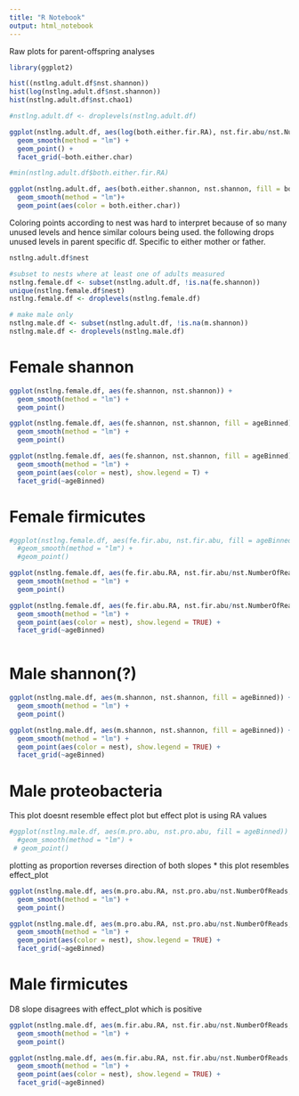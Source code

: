 ```yaml
---
title: "R Notebook"
output: html_notebook
---
```


Raw plots for parent-offspring analyses



```r
library(ggplot2)
```


```r
hist((nstlng.adult.df$nst.shannon))
hist(log(nstlng.adult.df$nst.shannon))
hist(nstlng.adult.df$nst.chao1)

```
```r
#nstlng.adult.df <- droplevels(nstlng.adult.df)

ggplot(nstlng.adult.df, aes(log(both.either.fir.RA), nst.fir.abu/nst.NumberOfReads, fill = both.either.char)) +
  geom_smooth(method = "lm") +
  geom_point() +
  facet_grid(~both.either.char)

#min(nstlng.adult.df$both.either.fir.RA)
```

```r

ggplot(nstlng.adult.df, aes(both.either.shannon, nst.shannon, fill = both.either.char)) +
  geom_smooth(method = "lm")+
  geom_point(aes(color = both.either.char))

```

Coloring points according to nest was hard to interpret because of so many unused levels and hence similar colours being used. the following drops unused levels in parent specific df. Specific to either mother or father.
```r
nstlng.adult.df$nest

#subset to nests where at least one of adults measured
nstlng.female.df <- subset(nstlng.adult.df, !is.na(fe.shannon))
unique(nstlng.female.df$nest)
nstlng.female.df <- droplevels(nstlng.female.df)

# make male only
nstlng.male.df <- subset(nstlng.adult.df, !is.na(m.shannon))
nstlng.male.df <- droplevels(nstlng.male.df)
```

# Female shannon
```r
ggplot(nstlng.female.df, aes(fe.shannon, nst.shannon)) +
  geom_smooth(method = "lm") +
  geom_point()
```

```r
ggplot(nstlng.female.df, aes(fe.shannon, nst.shannon, fill = ageBinned)) +
  geom_smooth(method = "lm") +
  geom_point()

ggplot(nstlng.female.df, aes(fe.shannon, nst.shannon, fill = ageBinned)) +
  geom_smooth(method = "lm") +
  geom_point(aes(color = nest), show.legend = T) +
  facet_grid(~ageBinned)
```


# Female firmicutes

```r
#ggplot(nstlng.female.df, aes(fe.fir.abu, nst.fir.abu, fill = ageBinned)) +
  #geom_smooth(method = "lm") +
  #geom_point()
```

```r
ggplot(nstlng.female.df, aes(fe.fir.abu.RA, nst.fir.abu/nst.NumberOfReads, fill = ageBinned)) +
  geom_smooth(method = "lm") +
  geom_point()

ggplot(nstlng.female.df, aes(fe.fir.abu.RA, nst.fir.abu/nst.NumberOfReads, fill = ageBinned)) +
  geom_smooth(method = "lm") +
  geom_point(aes(color = nest), show.legend = TRUE) +
  facet_grid(~ageBinned)
```
```r
 
```

# Male shannon(?)
```r
ggplot(nstlng.male.df, aes(m.shannon, nst.shannon, fill = ageBinned)) +
  geom_smooth(method = "lm") +
  geom_point()

ggplot(nstlng.male.df, aes(m.shannon, nst.shannon, fill = ageBinned)) +
  geom_smooth(method = "lm") +
  geom_point(aes(color = nest), show.legend = TRUE) +
  facet_grid(~ageBinned)
```

# Male proteobacteria

This plot doesnt resemble effect plot but effect plot is using RA values
```r
#ggplot(nstlng.male.df, aes(m.pro.abu, nst.pro.abu, fill = ageBinned)) +
  #geom_smooth(method = "lm") +
 # geom_point()
```

plotting as proportion reverses direction of both slopes
* this plot resembles effect_plot
```r
ggplot(nstlng.male.df, aes(m.pro.abu.RA, nst.pro.abu/nst.NumberOfReads, fill = ageBinned)) +
  geom_smooth(method = "lm") +
  geom_point()

ggplot(nstlng.male.df, aes(m.pro.abu.RA, nst.pro.abu/nst.NumberOfReads, fill = ageBinned)) +
  geom_smooth(method = "lm") +
  geom_point(aes(color = nest), show.legend = TRUE) +
  facet_grid(~ageBinned)
```

# Male firmicutes

D8 slope disagrees with effect_plot which is positive
```r
ggplot(nstlng.male.df, aes(m.fir.abu.RA, nst.fir.abu/nst.NumberOfReads, fill = ageBinned)) +
  geom_smooth(method = "lm") +
  geom_point()

ggplot(nstlng.male.df, aes(m.fir.abu.RA, nst.fir.abu/nst.NumberOfReads, fill = ageBinned)) +
  geom_smooth(method = "lm") +
  geom_point(aes(color = nest), show.legend = TRUE) +
  facet_grid(~ageBinned)
```
